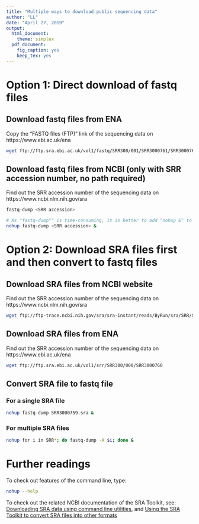 ```yaml
---
title: "Multiple ways to download public sequencing data"
author: "LL"
date: "April 27, 2019"
output: 
  html_document: 
    theme: simplex
  pdf_document:
    fig_caption: yes
    keep_tex: yes
---
```


# Option 1: Direct download of fastq files

## Download fastq files from ENA

Copy the "FASTQ files (FTP)" link of the sequencing data on https://www.ebi.ac.uk/ena

```bash
wget ftp://ftp.sra.ebi.ac.uk/vol1/fastq/SRR300/001/SRR3000761/SRR3000761.fastq.gz
```

## Download fastq files from NCBI (only with SRR accession number, no path required)

Find out the SRR accession number of the sequencing data on https://www.ncbi.nlm.nih.gov/sra

```bash
fastq-dump <SRR accession>

# As "fastq-dump"" is time-consuming, it is better to add "nohup &" to the command line. Like this, even if the current shell is terminated, "fastq-dump" is still running in the background.
nohup fastq-dump <SRR accession> &
```

# Option 2: Download SRA files first and then convert to fastq files

## Download SRA files from NCBI website

Find out the SRR accession number of the sequencing data on https://www.ncbi.nlm.nih.gov/sra

```bash
wget ftp://ftp-trace.ncbi.nih.gov/sra/sra-instant/reads/ByRun/sra/SRR/SRR300/SRR3000759/SRR3000759.sra

```

## Download SRA files from ENA

Find out the SRR accession number of the sequencing data on https://www.ebi.ac.uk/ena

```bash
wget ftp://ftp.sra.ebi.ac.uk/vol1/srr/SRR300/000/SRR3000760

```

## Convert SRA file to fastq file

### For a single SRA file

```bash
nohup fastq-dump SRR3000759.sra &
```

### For multiple SRA files

```bash
nohup for i in SRR*; do fastq-dump -A $i; done &
```

# Further readings

To check out features of the command line, type:
```bash
nohup --help
```

To check out the related NCBI documentation of the SRA Toolkit, see:
[Downloading SRA data using command line utilities](https://www.ncbi.nlm.nih.gov/books/NBK158899/#SRA_download.downloading_sra_data_using), and [Using the SRA Toolkit to convert SRA files into other formats](https://www.ncbi.nlm.nih.gov/books/NBK158900/)
